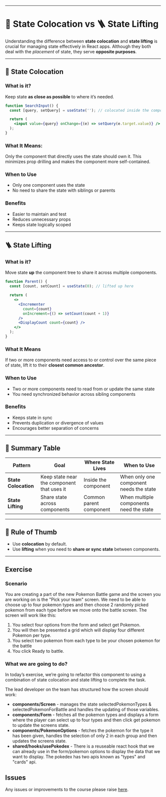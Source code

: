 
<Meta title="Lessons/🥉 Bronze/🧼 State Colocation vs 🪜 State Lifting/01-Lesson" />

---

# 🧼 State Colocation vs 🪜 State Lifting

Understanding the difference between **state colocation** and **state lifting** is crucial for managing state effectively in React apps. Although they both deal with the _placement_ of state, they serve **opposite purposes**.

---

## 🧼 State Colocation

### What is it?

Keep state **as close as possible** to where it’s needed.

```jsx
function SearchInput() {
  const [query, setQuery] = useState(''); // colocated inside the component that needs it

  return (
    <input value={query} onChange={(e) => setQuery(e.target.value)} />
  );
}
```

### What It Means:

Only the component that directly uses the state should own it. This minimizes prop drilling and makes the component more self-contained.

### When to Use

- Only one component uses the state
- No need to share the state with siblings or parents

### Benefits

- Easier to maintain and test
- Reduces unnecessary props
- Keeps state logically scoped

---

## 🪜 State Lifting

### What is it?

Move state **up** the component tree to share it across multiple components.

```jsx
function Parent() {
  const [count, setCount] = useState(0); // lifted up here

  return (
    <>
      <Incrementer
        count={count}
        onIncrement={() => setCount(count + 1)}
      />
      <DisplayCount count={count} />
    </>
  );
}
```

### What It Means

If two or more components need access to or control over the same piece of state, lift it to their **closest common ancestor**.

### When to Use

- Two or more components need to read from or update the same state
- You need synchronized behavior across sibling components

### Benefits

- Keeps state in sync
- Prevents duplication or divergence of values
- Encourages better separation of concerns

---

## 🧠 Summary Table

| Pattern              | Goal                                       | Where State Lives       | When to Use                             |
| -------------------- | ------------------------------------------ | ----------------------- | --------------------------------------- |
| **State Colocation** | Keep state near the component that uses it | Inside the component    | When only one component needs the state |
| **State Lifting**    | Share state across components              | Common parent component | When multiple components need the state |

---

## 🧠 Rule of Thumb

- Use **colocation** by default.
- Use **lifting** when you need to **share or sync state** between components.

---

## Exercise

### Scenario

You are creating a part of the new Pokemon Battle game and the screen you are working on is the "Pick your team" screen. We need to be able to choose up to four pokemon types and then choose 2 randomly picked pokemon from each type before we move onto the battle screen. The screen will work like this:

1. You select four options from the form and select get Pokemon.
2. You will then be presented a grid which will display four different Pokemon per type.
3. You select two pokemon from each type to be your chosen pokemon for the battle
4. You click Ready to battle.

### What we are going to do?

In today’s exercise, we’re going to refactor this component to using a combination of state colocation and state lifting to complete the task.

The lead developer on the team has structured how the screen should work:

- **components/Screen** - manages the state selectedPokemonTypes & selectedPokemonForBattle and handles the updating of those variables.
- **components/Form** - fetches all the pokemon types and displays a form where the player can select up to four types and then click get pokemon to update the screens state.
- **components/PokemonOptions** - fetches the pokemon for the type it has been given, handles the selection of only 2 in each group and then updates the screens state.
- **shared/hooks/usePokedex** - There is a reuseable react hook that we can already use in the form/pokemon options to display the data that we want to display. The pokedex has two apis known as "types" and "cards" api.

## Issues

Any issues or improvements to the course please raise [here](https://github.com/code-mattclaffey/react-design-patterns/issues/new).
